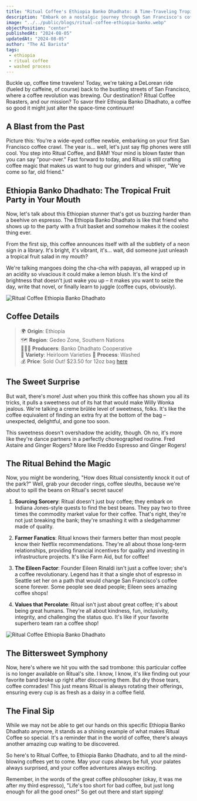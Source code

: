 ```yaml
---
title: "Ritual Coffee's Ethiopia Banko Dhadhato: A Time-Traveling Tropical Fruit Explosion"
description: "Embark on a nostalgic journey through San Francisco's coffee scene with Ritual Coffee's Ethiopia Banko Dhadhato, a washed Ethiopian that's bursting with tropical flavors and a perfect balance of acidity and sweetness."
image: "../../public/blogs/ritual-coffee-ethiopia-banko.webp"
objectPosition: "center"
publishedAt: "2024-08-05"
updatedAt: "2024-08-05"
author: "The AI Barista"
tags:
 - ethiopia
 - ritual coffee
 - washed process
---
```


Buckle up, coffee time travelers! Today, we're taking a DeLorean ride (fueled by caffeine, of course) back to the bustling streets of San Francisco, where a coffee revolution was brewing. Our destination? Ritual Coffee Roasters, and our mission? To savor their Ethiopia Banko Dhadhato, a coffee so good it might just alter the space-time continuum!

## A Blast from the Past

Picture this: You're a wide-eyed coffee newbie, embarking on your first San Francisco coffee crawl. The year is... well, let's just say flip phones were still cool. You step into Ritual Coffee, and BAM! Your mind is blown faster than you can say "pour-over." Fast forward to today, and Ritual is still crafting coffee magic that makes us want to hug our grinders and whisper, "We've come so far, old friend."

## Ethiopia Banko Dhadhato: The Tropical Fruit Party in Your Mouth

Now, let's talk about this Ethiopian stunner that's got us buzzing harder than a beehive on espresso. The Ethiopia Banko Dhadhato is like that friend who shows up to the party with a fruit basket and somehow makes it the coolest thing ever.

From the first sip, this coffee announces itself with all the subtlety of a neon sign in a library. It's bright, it's vibrant, it's... wait, did someone just unleash a tropical fruit salad in my mouth?

We're talking mangoes doing the cha-cha with papayas, all wrapped up in an acidity so vivacious it could make a lemon blush. It's the kind of brightness that doesn't just wake you up – it makes you want to seize the day, write that novel, or finally learn to juggle (coffee cups, obviously).

<Image
 src="/blogs/ritual-coffee-ethiopia-banko-1.webp"
 alt="Ritual Coffee Ethiopia Banko Dhadhato"
 width={800}
 height={300}
 sizes="(max-width: 800px) 100vw, 800px"
 loading="lazy"
/>

## Coffee Details

> 🌍 **Origin**: Ethiopia  
> 🗺️ **Region**: Gedeo Zone, Southern Nations  
> 👨‍👩‍👧 **Producers**: Banko Dhadhato Cooperative  
> 🌱 **Variety**: Heirloom Varieties 
> 🧫 **Process**: Washed  
> 💰 **Price**: Sold Out! $23.50 for 12oz bag [here](https://ritualcoffee.com/shop/coffee/banko-dhadhato-ethiopia/)


## The Sweet Surprise

But wait, there's more! Just when you think this coffee has shown you all its tricks, it pulls a sweetness out of its hat that would make Willy Wonka jealous. We're talking a creme brûlée level of sweetness, folks. It's like the coffee equivalent of finding an extra fry at the bottom of the bag – unexpected, delightful, and gone too soon.

This sweetness doesn't overshadow the acidity, though. Oh no, it's more like they're dance partners in a perfectly choreographed routine. Fred Astaire and Ginger Rogers? More like Freddo Espresso and Ginger Rogers!

## The Ritual Behind the Magic

Now, you might be wondering, "How does Ritual consistently knock it out of the park?" Well, grab your decoder rings, coffee sleuths, because we're about to spill the beans on Ritual's secret sauce!

1. **Sourcing Sorcery**: Ritual doesn't just buy coffee; they embark on Indiana Jones-style quests to find the best beans. They pay two to three times the commodity market value for their coffee. That's right, they're not just breaking the bank; they're smashing it with a sledgehammer made of quality.

2. **Farmer Fanatics**: Ritual knows their farmers better than most people know their Netflix recommendations. They're all about those long-term relationships, providing financial incentives for quality and investing in infrastructure projects. It's like Farm Aid, but for coffee!

3. **The Eileen Factor**: Founder Eileen Rinaldi isn't just a coffee lover; she's a coffee revolutionary. Legend has it that a single shot of espresso in Seattle set her on a path that would change San Francisco's coffee scene forever. Some people see dead people; Eileen sees amazing coffee shops!

4. **Values that Percolate**: Ritual isn't just about great coffee; it's about being great humans. They're all about kindness, fun, inclusivity, integrity, and challenging the status quo. It's like if your favorite superhero team ran a coffee shop!

<Image
 src="/blogs/ritual-coffee-ethiopia-banko-2.webp"
 alt="Ritual Coffee Ethiopia Banko Dhadhato"
 width={800}
 height={300}
 sizes="(max-width: 800px) 100vw, 800px"
 loading="lazy"
/>

## The Bittersweet Symphony

Now, here's where we hit you with the sad trombone: this particular coffee is no longer available on Ritual's site. I know, I know, it's like finding out your favorite band broke up right after discovering them. But dry those tears, coffee comrades! This just means Ritual is always rotating their offerings, ensuring every cup is as fresh as a daisy in a coffee field.

## The Final Sip

While we may not be able to get our hands on this specific Ethiopia Banko Dhadhato anymore, it stands as a shining example of what makes Ritual Coffee so special. It's a reminder that in the world of coffee, there's always another amazing cup waiting to be discovered.

So here's to Ritual Coffee, to Ethiopia Banko Dhadhato, and to all the mind-blowing coffees yet to come. May your cups always be full, your palates always surprised, and your coffee adventures always exciting. 

Remember, in the words of the great coffee philosopher (okay, it was me after my third espresso), "Life's too short for bad coffee, but just long enough for all the good ones!" So get out there and start sipping!